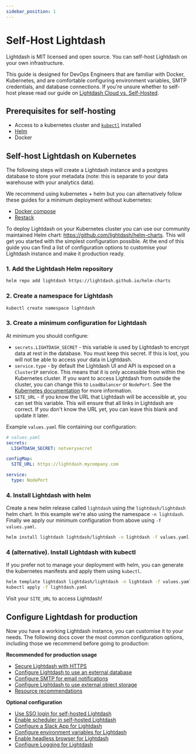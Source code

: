 ```yaml
---
sidebar_position: 1
---
```


# Self-Host Lightdash

Lightdash is MIT licensed and open source. You can self-host Lightdash on your own infrastructure.

This guide is designed for DevOps Engineers that are familiar with Docker, Kubernetes, and are comfortable configuring environment variables, SMTP credentials, and database connections.
If you're unsure whether to self-host please read our guide on [Lightdash Cloud vs. Self-Hosted](./lightdash-cloud-vs-self-hosted.mdx).

## Prerequisites for self-hosting

- Access to a kubernetes cluster and [`kubectl`](https://kubernetes.io/docs/tasks/tools/) installed
- [Helm](https://helm.sh/docs/intro/quickstart/)
- Docker

## Self-host Lightdash on Kubernetes

The following steps will create a Lightdash instance and a postgres database to store your metadata (note: this is
separate to your data warehouse with your analytics data).

We recommend using kubernetes + helm but you can alternatively follow these guides for a minimum deployment without
kubernetes:

- [Docker compose](./self-host-lightdash-docker-compose.mdx)
- [Restack](./self-host-lightdash-restack.mdx)

To deploy Lightdash on your Kubernetes cluster you can use our community maintained Helm chart: https://github.com/lightdash/helm-charts.
This will get you started with the simplest configuration possible. At the end of this guide you can find a list of configuration options to customise your Lightdash instance and make it production ready.

### 1. Add the Lightdash Helm repository

```bash
helm repo add lightdash https://lightdash.github.io/helm-charts
```

### 2. Create a namespace for Lightdash

```bash
kubectl create namespace lightdash
```

### 3. Create a minimum configuration for Lightdash

At minimum you should configure:

- `secrets.LIGHTDASH_SECRET` - this variable is used by Lightdash to encrypt data at rest in the database. You must
  keep this secret. If this is lost, you will not be able to access your data in Lightdash.
- `service.type` - by default the Lightdash UI and API is exposed on a `ClusterIP` service. This means that it is
  only accessible from within the Kubernetes cluster. If you want to access Lightdash from outside the cluster,
  you can change this to `LoadBalancer` or `NodePort`. See the [Kubernetes documentation](https://kubernetes.io/docs/concepts/services-networking/service/#publishing-services-service-types) for more information.
- `SITE_URL` - if you know the URL that Lightdash will be accessible at, you can set this variable. This will
  ensure that all links in Lightdash are correct. If you don't know the URL yet, you can leave this blank and
  update it later.

Example `values.yaml` file containing our configuration:

```yaml
# values.yaml
secrets:
  LIGHTDASH_SECRET: notverysecret

configMap:
  SITE_URL: https://lightdash.mycompany.com

service:
  type: NodePort
```

### 4. Install Lightdash with helm

Create a new helm release called `lightdash` using the `lightdash/lightdash` helm chart. In this example we're also
using the namespace `-n lightdash`. Finally we apply our minimum configuration from above using `-f values.yaml`.

```bash
helm install lightdash lightdash/lightdash -n lightdash -f values.yaml
```

### 4 (alternative). Install Lightdash with kubectl

If you prefer not to manage your deployment with helm, you can generate the kubernetes manifests and apply them
using `kubectl`.

```bash
helm template lightdash lightdash/lightdash -n lightdash -f values.yaml > lightdash.yaml
kubectl apply -f lightdash.yaml
```

Visit your `SITE_URL` to access Lightdash!

## Configure Lightdash for production

Now you have a working Lightdash instance, you can customise it to your needs. The following docs cover the most
common configuration options, including those we recommend before going to production:

**Recommended for production usage**

- [Secure Lightdash with HTTPS](./customize-deployment/secure-lightdash-with-https.mdx)
- [Configure Lightdash to use an external database](./customize-deployment/configure-lightdash-to-use-an-external-database.mdx)
- [Configure SMTP for email notifications](./customize-deployment/configure-smtp-for-lightdash-email-notifications.mdx)
- [Configure Lightdash to use external object storage](./customize-deployment/configure-lightdash-to-use-external-object-storage.mdx)
- [Resource recommendations](./customize-deployment/recommended-resources.mdx)

**Optional configuration**

- [Use SSO login for self-hosted Lightdash](./customize-deployment/use-sso-login-for-self-hosted-lightdash.mdx)
- [Enable scheduler in self-hosted Lightdash](./customize-deployment/enable-scheduler-in-self-hosted-lightdash.mdx)
- [Configure a Slack App for Lightdash](./customize-deployment/configure-a-slack-app-for-lightdash.mdx)
- [Configure environment variables for Lightdash](./customize-deployment/environment-variables.mdx)
- [Enable headless browser for Lightdash](./customize-deployment/enable-headless-browser-for-lightdash.mdx)
- [Configure Logging for Lightdash](./customize-deployment/configure-logging-for-lightdash.mdx)
